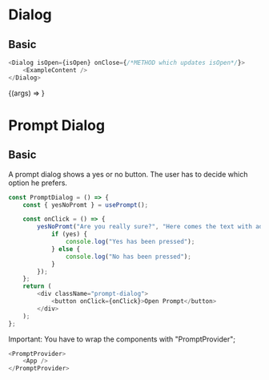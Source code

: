 

<Meta title="Components/Dialog" component={Dialog} />

# Dialog

## Basic

```javascript
<Dialog isOpen={isOpen} onClose={/*METHOD which updates isOpen*/}>
	<ExampleContent />
</Dialog>
```

<Canvas>
	<Story
		name="Basic"
		args={{
			isOpen: false,
			closeBtn: "+",
			title: "Dialog headding",
		}}
	>
		{(args) => <BasicDialog {...args} />}
	</Story>
</Canvas>

# Prompt Dialog

## Basic

A prompt dialog shows a yes or no button. The user has to decide which option he prefers.

```javascript
const PromptDialog = () => {
	const { yesNoPromt } = usePrompt();

	const onClick = () => {
		yesNoPromt("Are you really sure?", "Here comes the text with additional information.").then((yes) => {
			if (yes) {
				console.log("Yes has been pressed");
			} else {
				console.log("No has been pressed");
			}
		});
	};
	return (
		<div className="prompt-dialog">
			<button onClick={onClick}>Open Prompt</button>
		</div>
	);
};
```

Important: You have to wrap the components with "PromptProvider";

```javascript
<PromptProvider>
	<App />
</PromptProvider>
```

<Canvas>
	<Story name="Prompt Dialog">
		<PromptProvider>
			<PromptDialog />
		</PromptProvider>
	</Story>
</Canvas>
